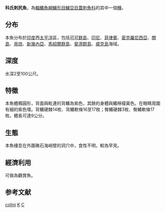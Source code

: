 {{Speciesbox 
| taxon = Centropyge colini
| status = LC
| status_system = IUCN3.1
| image = Centropyge Colini.jpg
| authority =  [[Smith-Vaniz|Smith-Vaniz]] & [[Randall|Randall]], 1974
| synonyms = 
}}

'''科氏刺尻魚'''，為[[輻鰭魚綱|輻鰭魚綱]][[鱸形目|鱸形目]][[鱸亞目|鱸亞目]][[蓋刺魚科|蓋刺魚科]]的其中一個[[種|種]]。

==分布==
本魚分布於[[印度|印度]]西[[太平洋|太平洋]]區，包括[[可可群島|可可群島]]、[[印尼|印尼]]、[[菲律賓|菲律賓]]、[[密克羅尼西亞|密克羅尼西亞]]、[[關島|關島]]、[[帛琉|帛琉]]、[[新幾內亞|新幾內亞]]、[[馬紹爾群島|馬紹爾群島]]、[[斐濟群島|斐濟群島]]、[[威克島|威克島]]海域。

==深度==
水深2至100公尺。

==特徵==
本魚體橢圓形，背面與毗連的背鰭為紫色，其餘的身體與鰭檸檬黃色。在眼睛周圍有細的紫色環。背鰭硬棘14枚、背鰭軟條16至17枚；臀鰭硬棘3枚、臀鰭軟條17枚。體長可達9公分。

==生態==
本魚棲息在外圍礁石海峭壁的洞穴中，食性不明，較為罕見。

==經濟利用==
可做為觀賞魚。

==参考文献==
{{Reflist}}
{{Taxonbar}}

[[Category:觀賞魚|colini]]
[[Category:刺尻魚屬|K]]
[[Category:1974年描述的鱼类|C]]
